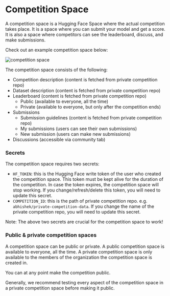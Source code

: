# Competition Space

A competition space is a Hugging Face Space where the actual competition takes place. It is a space where you can submit your model and get a score. It is also a space where competitors can see the leaderboard, discuss, and make submissions.

Check out an example competition space below:

![competition space](https://github.com/abhishekkrthakur/public_images/blob/main/competition_space.png?raw=true)

The competition space consists of the following:

- Competition description (content is fetched from private competition repo)
- Dataset description (content is fetched from private competition repo)
- Leaderboard (content is fetched from private competition repo)
    - Public (available to everyone, all the time)
    - Private (available to everyone, but only after the competition ends)
- Submissions
    - Submission guidelines (content is fetched from private competition repo)
    - My submissions (users can see their own submissions)
    - New submission (users can make new submissions)
- Discussions (accessible via community tab)

### Secrets

The competition space requires two secrets:

- `HF_TOKEN`: this is the Hugging Face write token of the user who created the competition space. This token must be kept alive for the duration of the competition. In case the token expires, the competition space will stop working. If you change/refresh/delete this token, you will need to update this secret.
- `COMPETITION_ID`: this is the path of private competition repo. e.g. `abhishek/private-competition-data`. If you change the name of the private competition repo, you will need to update this secret.

Note: The above two secrets are crucial for the competition space to work!

### Public & private competition spaces

A competition space can be public or private. A public competition space is available to everyone, all the time. 
A private competition space is only available to the members of the organization the competition space is created in.

You can at any point make the competition public.

Generally, we recommend testing every aspect of the competition space in a private competition space before making it public.
